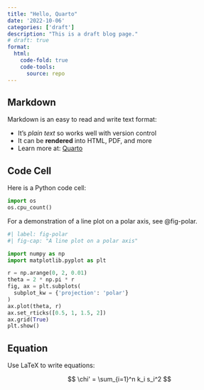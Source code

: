 ```yaml
---
title: "Hello, Quarto"
date: '2022-10-06'
categories: ['draft']
description: "This is a draft blog page."
# draft: true
format:
  html:
    code-fold: true
    code-tools:
      source: repo
---
```


## Markdown

Markdown is an easy to read and write text format:

- It's _plain text_ so works well with version control
- It can be **rendered** into HTML, PDF, and more
- Learn more at: [Quarto](https://quarto.org/docs/authoring/)

## Code Cell

Here is a Python code cell:

```python
import os
os.cpu_count()
```

For a demonstration of a line plot on a polar axis, see @fig-polar.

```python
#| label: fig-polar
#| fig-cap: "A line plot on a polar axis"

import numpy as np
import matplotlib.pyplot as plt

r = np.arange(0, 2, 0.01)
theta = 2 * np.pi * r
fig, ax = plt.subplots(
  subplot_kw = {'projection': 'polar'} 
)
ax.plot(theta, r)
ax.set_rticks([0.5, 1, 1.5, 2])
ax.grid(True)
plt.show()
```

## Equation

Use LaTeX to write equations:

$$
\chi' = \sum_{i=1}^n k_i s_i^2
$$
